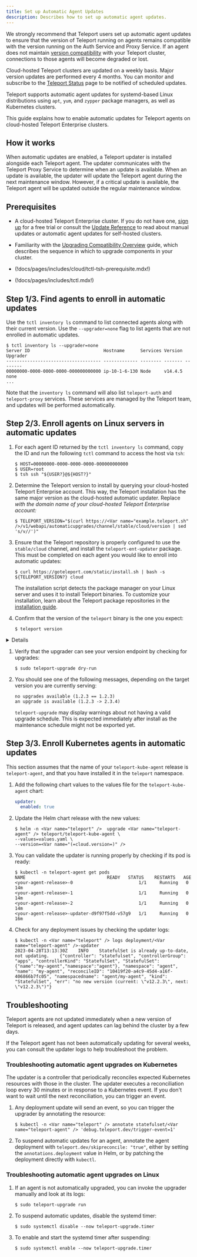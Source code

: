 ```yaml
---
title: Set up Automatic Agent Updates
description: Describes how to set up automatic agent updates.
---
```


We strongly recommend that Teleport users set up automatic agent updates to
ensure that the version of Teleport running on agents remains compatible with
the version running on the Auth Service and Proxy Service. If an agent does not
maintain [version compatibility](./overview.mdx) with your Teleport cluster,
connections to those agents will become degraded or lost.

Cloud-hosted Teleport clusters are updated on a weekly basis. Major version
updates are performed every 4 months. You can monitor and subscribe to the
[Teleport Status](https://status.teleport.sh/) page to be notified of scheduled
updates.

Teleport supports automatic agent updates for systemd-based Linux distributions
using `apt`, `yum`, and `zypper` package managers, as well as Kubernetes
clusters. 

This guide explains how to enable automatic updates for Teleport agents on
cloud-hosted Teleport Enterprise clusters. 

## How it works

When automatic updates are enabled, a Teleport updater is installed alongside
each Teleport agent. The updater communicates with the Teleport Proxy Service to
determine when an update is available. When an update is available, the updater
will update the Teleport agent during the next maintenance window. However, if a
critical update is available, the Teleport agent will be updated outside the
regular maintenance window.

## Prerequisites

- A cloud-hosted Teleport Enterprise cluster. If you do not have one, [sign
  up](https://goteleport.com/signup) for a free trial or consult the [Update
  Reference](./reference.mdx) to read about manual updates or automatic agent
  updates for self-hosted clusters.

- Familiarity with the [Upgrading Compatibility Overview](./overview.mdx) guide,
  which describes the sequence in which to upgrade components in your cluster.

- (!docs/pages/includes/cloud/tctl-tsh-prerequisite.mdx!)

- (!docs/pages/includes/tctl.mdx!)

## Step 1/3. Find agents to enroll in automatic updates

Use the `tctl inventory ls` command to list connected agents along with their current
version. Use the `--upgrader=none` flag to list agents that are not enrolled in automatic
updates.


```code
$ tctl inventory ls --upgrader=none
Server ID                            Hostname      Services Version Upgrader
------------------------------------ ------------- -------- ------- --------
00000000-0000-0000-0000-000000000000 ip-10-1-6-130 Node     v14.4.5 none
...
```

Note that the `inventory ls` command will also list `teleport-auth` and
`teleport-proxy` services. These services are managed by the Teleport team, and
updates will be performed automatically.

## Step 2/3. Enroll agents on Linux servers in automatic updates

1. For each agent ID returned by the `tctl inventory ls` command, copy the ID
   and run the following `tctl` command to access the host via `tsh`:

   ```code
   $ HOST=00000000-0000-0000-0000-000000000000
   $ USER=root
   $ tsh ssh "${USER?}@${HOST?}"
   ```

1. Determine the Teleport version to install by querying your cloud-hosted
   Teleport Enterprise account. This way, the Teleport installation has the same
   major version as the cloud-hosted automatic updater. Replace 
   <Var name="example.teleport.sh" /> with the domain name of your cloud-hosted
   Teleport Enterprise account:

   ```code
   $ TELEPORT_VERSION="$(curl https://<Var name="example.teleport.sh" />/v1/webapi/automaticupgrades/channel/stable/cloud/version | sed 's/v//')"
   ```

1. Ensure that the Teleport repository is properly configured to use the
   `stable/cloud` channel, and install the `teleport-ent-updater` package. This
   must be completed on each agent you would like to enroll into automatic
   updates:

   ```code
   $ curl https://goteleport.com/static/install.sh | bash -s ${TELEPORT_VERSION?} cloud
   ```

   The installation script detects the package manager on your Linux server and
   uses it to install Teleport binaries. To customize your installation, learn
   about the Teleport package repositories in the [installation
   guide](../installation.mdx#linux).

1. Confirm that the version of the `teleport` binary is the one you expect:

   ```code
   $ teleport version
   ```

<Details title="Running the agent as a non-root user">

If you changed the agent user to run as non-root, create
`/etc/teleport-upgrade.d/schedule` and grant ownership to your Teleport user:

```code
$ sudo mkdir -p /etc/teleport-upgrade.d/
$ sudo touch /etc/teleport-upgrade.d/schedule
$ sudo chown <your-teleport-user> /etc/teleport-upgrade.d/schedule
```

</Details>

1. Verify that the upgrader can see your version endpoint by checking for
   upgrades:

   ```code
   $ sudo teleport-upgrade dry-run
   ```
   
1. You should see one of the following messages, depending on the target version
   you are currently serving:
    
   ```text
   no upgrades available (1.2.3 == 1.2.3)
   an upgrade is available (1.2.3 -> 2.3.4)
   ```
    
   `teleport-upgrade` may display warnings about not having a valid upgrade
   schedule. This is expected immediately after install as the maintenance
   schedule might not be exported yet.

## Step 3/3. Enroll Kubernetes agents in automatic updates

This section assumes that the name of your `teleport-kube-agent` release is
`teleport-agent`, and that you have installed it in the `teleport` namespace.

1. Add the following chart values to the values file for the
   `teleport-kube-agent` chart:

   ```yaml
   updater:
     enabled: true
   ```

1. Update the Helm chart release with the new values:

   ```code
   $ helm -n <Var name="teleport" />  upgrade <Var name="teleport-agent" /> teleport/teleport-kube-agent \
   --values=values.yaml \
   --version=<Var name="(=cloud.version=)" />
   ```

1. You can validate the updater is running properly by checking if its pod is
   ready:

   ```code
   $ kubectl -n teleport-agent get pods
   NAME                               READY   STATUS    RESTARTS   AGE
   <your-agent-release>-0                         1/1     Running   0          14m
   <your-agent-release>-1                         1/1     Running   0          14m
   <your-agent-release>-2                         1/1     Running   0          14m
   <your-agent-release>-updater-d9f97f5dd-v57g9   1/1     Running   0          16m
   ```
   
1. Check for any deployment issues by checking the updater logs:
   
    ```code
    $ kubectl -n <Var name="teleport" /> logs deployment/<Var name="teleport-agent" />-updater
    2023-04-28T13:13:30Z	INFO	StatefulSet is already up-to-date, not updating.	{"controller": "statefulset", "controllerGroup": "apps", "controllerKind": "StatefulSet", "StatefulSet": {"name":"my-agent","namespace":"agent"}, "namespace": "agent", "name": "my-agent", "reconcileID": "10419f20-a4c9-45d4-a16f-406866b7fc05", "namespacedname": "agent/my-agent", "kind": "StatefulSet", "err": "no new version (current: \"v12.2.3\", next: \"v12.2.3\")"}
    ```

## Troubleshooting

Teleport agents are not updated immediately when a new version of Teleport is
released, and agent updates can lag behind the cluster by a few days.

If the Teleport agent has not been automatically updating for several weeks, you
can consult the updater logs to help troubleshoot the problem.

### Troubleshooting automatic agent upgrades on Kubernetes

The updater is a controller that periodically reconciles expected Kubernetes
resources with those in the cluster. The updater executes a reconciliation loop
every 30 minutes or in response to a Kubernetes event. If you don't want to wait
until the next reconciliation, you can trigger an event. 

1. Any deployment update will send an event, so you can trigger the upgrader by
   annotating the resource:

   ```code
   $ kubectl -n <Var name="teleport" /> annotate statefulset/<Var name="teleport-agent" /> 'debug.teleport.dev/trigger-event=1'
   ```

1. To suspend automatic updates for an agent, annotate the agent deployment
   with `teleport.dev/skipreconcile: "true"`, either by setting the
   `annotations.deployment` value in Helm, or by patching the deployment
   directly with `kubectl`.

### Troubleshooting automatic agent upgrades on Linux

1. If an agent is not automatically upgraded, you can invoke the upgrader
   manually and look at its logs:

   ```code
   $ sudo teleport-upgrade run
   ```

1. To suspend automatic updates, disable the systemd timer:

   ```code
   $ sudo systemctl disable --now teleport-upgrade.timer
   ```

1. To enable and start the systemd timer after suspending:

   ```code
   $ sudo systemctl enable --now teleport-upgrade.timer
   ```

